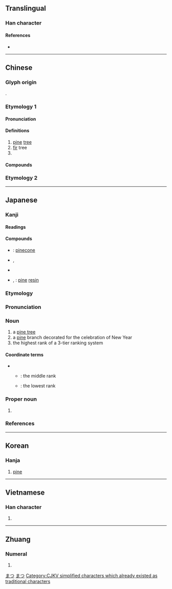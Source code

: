 {{also|鬆}}
{{character info}}
==Translingual==

===Han character===
{{Han char|rn=75|rad=木|as=04|sn=8|four=48932|canj=DCI|ids=⿰木公}}

====References====
* {{Han ref|kx=0514.110|dkj=14516|dj=0901.140|hdz=21173.050|uh=677E|ud=26494|bh=AA51|bd=43601}}

----

==Chinese==

===Glyph origin===
{{Han etym}}
{{Han compound|ls=psc|木|公|c1=s|t1=wood|c2=p}}.

===Etymology 1===
{{zh-forms|alt=枩,柗,梥,枀}}
{{zh-wp}}

====Pronunciation====
{{zh-pron
|m=sōng
|c=cung4
|h=pfs=chhiùng
|mn=xm,qz:chêng/chhêng/siông
|mn_note=chêng/chhêng - vernacular (chêng is more common in Xiamen and Quanzhou); siông - literary
|mn-t=sêng5/song5
|mn-t_note=sêng5 - vernacular; song5 - literary
|w=1son
|mc=y
|oc=y
|cat=n,pn
}}

====Definitions====
{{zh-hanzi}}

# [[pine]] [[tree]]
# [[fir]] tree
# {{surname|zh}}

====Compounds====
{{zh-der|松江|松花|松球|松仁|松仁兒|松鼠|松樹|松濤|松煙|松針|松脂|平地松林|亞松森|丁固生松|喬松之壽|喬松|大夫松|巴拉松|偃松|三葉松|海松|松紋|松花硯|松遼平原|松藻蟲|松竹|松鶴延年|松柏長青|松脂石|松喬之壽|松煙墨|松篁交翠|松雞|松山|松瓤|松花餅|武松|松筠之節|松柏後凋|松香油|松柏之堅|松筠之操|松球魚|松花紙|松風流|松風|松風水月|松葉牡丹|松皮癬|松節油|松林|石枯松老|松嶺|松果體|松鶴|矇松雨|石松|松蘿共倚|松子|油松|松蕈|盤松|白皮松|歲寒松柏|白果松|白松|白骨松|松漠|瓦松|松材線蟲|松葉蕨|松香|松露|松柏園|指水盟松|松毛|松蘿|松蕊|松花江|松煤|松毛蟲|松柏節操|松柏之茂|松柏之壽|松柏|松木|松明|松喬|松丘|松果|馬拉松|竹苞松茂|馬鬣松|赤松子|赤松|羅漢松|餐松食柏|黑松|綠松石|鶴骨松姿|魚鱗松|餐松飲澗|虎皮松|風入松|茂松|餐松啖柏|馬尾松|蟠龍松|蛇皮松|落葉松|松滋|松北|松浦|松安|松祥|松木坪|松樹灣|萬松|鳥松|松基}}

===Etymology 2===
{{zh-see|鬆}}

{{zh-cat|Elementary}}

----

==Japanese==

===Kanji===
{{ja-kanji|grade=4|rs=木04}}

====Readings====
{{ja-readings
|goon=しゅ
|kanon=しょう
|kun=まつ-
}}

====Compounds====
{{der-top|Compounds}}
* {{ja-r|松子|しょうし}}: [[pinecone]]
* {{ja-r|松明|たいまつ}}, {{ja-r|松明|しょうめい}}
* {{ja-r|松%江|^まつ%え}}
* {{ja-r|松脂|まつやに}}, {{ja-r|松脂|しょうし}}: [[pine]] [[resin]]
{{der-bottom}}

===Etymology===
{{ja-kanjitab|まつ|yomi=k}}
{{rfe|ja}}

===Pronunciation===
{{ja-pron|yomi=k|まつ|acc=1|acc_ref=DJR,NHK}}

===Noun===
{{ja-noun|まつ}}

# a [[pine tree]]
# a [[pine]] branch decorated for the celebration of New Year
# the highest rank of a 3-tier ranking system

====Coordinate terms====
* {{sense|rank}}
** {{ja-r|竹|たけ}}: the middle rank
** {{ja-r|梅|うめ}}: the lowest rank

===Proper noun===
{{ja-pos|proper|まつ}}

# {{surname|ja|sort=まつ}}

===References===
<references/>

[[Category:Japanese basic words|まつ]]
[[Category:ja:Trees|まつ]]

----

==Korean==

===Hanja===
{{ko-hanja/new|소나무|송}}

# [[pine]]

----

==Vietnamese==

===Han character===
{{vi-hantu|[[tùng]], [[thông]], [[tòng]]|rs=木04}}

# {{rfdef|vi|sort=木04}}

[[Category:CJKV simplified characters which already existed as traditional characters]]
----
==Zhuang==

===Numeral===
{{za-head|numeral}}

# {{za-sawndip form of|song}}